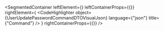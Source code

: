 
<SegmentedContainer
  leftElement={<UserUpdatePasswordCommandDTODesc />}
  leftContainerProps={{}}
  rightElement={
    <CodeHighlighter
      object={UserUpdatePasswordCommandDTOVisualJson}
      language={"json"}
      title={"Command"}
    />
  }
  rightContainerProps={{}}
/>
